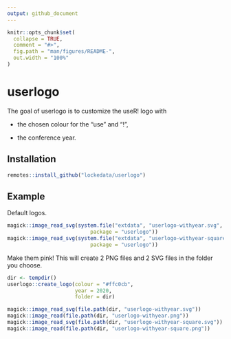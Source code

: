 ```yaml
---
output: github_document
---
```


<!-- README.md is generated from README.Rmd. Please edit that file -->

```r
knitr::opts_chunk$set(
  collapse = TRUE,
  comment = "#>",
  fig.path = "man/figures/README-",
  out.width = "100%"
)
```
# userlogo

The goal of userlogo is to customize the useR! logo with

* the chosen colour for the "use" and "!",

* the conference year.

## Installation


``` r
remotes::install_github("lockedata/userlogo")
```

## Example

Default logos.

```r
magick::image_read_svg(system.file("extdata", "userlogo-withyear.svg",
                           package = "userlogo"))
magick::image_read_svg(system.file("extdata", "userlogo-withyear-square.svg",
                           package = "userlogo"))
```

Make them pink! This will create 2 PNG files and 2 SVG files in the folder you choose.

```r
dir <- tempdir()
userlogo::create_logo(colour = "#ffc0cb",
                      year = 2020,
                      folder = dir)

magick::image_read_svg(file.path(dir, "userlogo-withyear.svg"))
magick::image_read(file.path(dir, "userlogo-withyear.png"))
magick::image_read_svg(file.path(dir, "userlogo-withyear-square.svg"))
magick::image_read(file.path(dir, "userlogo-withyear-square.png"))
```
